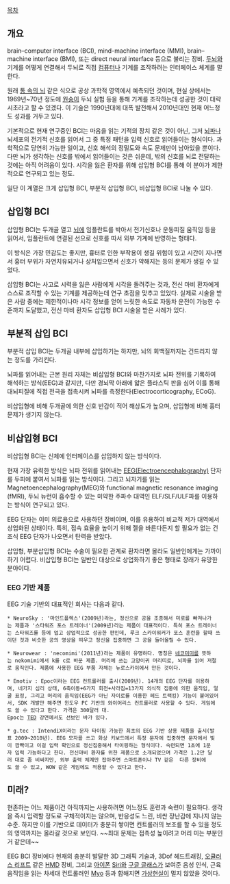 [[목차]]
== 개요 ==
brain–computer interface (BCI), mind-machine interface (MMI), brain–machine interface (BMI), 또는 direct neural interface 등으로 불리는 장비. 
[[두뇌]]와 기계를 어떻게 연결해서 두뇌로 직접 [[컴퓨터]]나 기계를 조작하려는 인터페이스 체계를 말한다.

원래 [[통 속의 뇌]] 같은 식으로 공상 과학적 영역에서 예측되던 것이며, 현실 상에서는 1969년~70년 정도에 [[원숭이]] 두뇌 실험 등을 통해 기계를 조작하는데 성공한 것이 대략 시초라고 할 수 있겠다. 이 기술은 1990년대에 대폭 발전해서 2010년대인 현재 어느정도 성과를 거두고 있다.

기본적으로 현재 연구중인 BCI는 마음을 읽는 기적의 장치 같은 것이 아닌, 그저 [[뇌파]]나 뇌세포의 전기적 신호를 읽어서 그 중 특정 패턴을 입력 신호로 읽어들이는 형식이다. 과학적으로 당연히 가능한 일이고, 신호 해석의 정밀도와 속도 문제만이 남아있을 뿐이다.
다만 뇌가 생각하는 신호를 밖에서 읽어들이는 것은 쉬운데, 밖의 신호를 뇌로 전달하는 것에는 아직 어려움이 있다. 시각을 잃은 환자를 위해 삽입형 BCI를 통해 이 분야가 제한적으로 연구되고 있는 정도.

일단 이 계열은 크게 삽입형 BCI, 부분적 삽입형 BCI, 비삽입형 BCI로 나눌 수 있다.

== 삽입형 BCI ==
삽입형 BCI는 두개골 열고 [[뇌]]에 임플란트를 박아서 전기신호나 운동피질 움직임 등을 읽어서, 임플란트에 연결된 선으로 신호를 따서 외부 기계에 반영하는 형태다.

이 방식은 가장 민감도는 좋지만, 흉터로 인한 부작용이 생길 위험이 있고 시간이 지나면서 흉터 부위가 자연치유되거나 상처입으면서 신호가 약해지는 등의 문제가 생길 수 있었다.

삽입형 BCI는 사고로 시력을 잃은 사람에게 시각을 돌려주는 것과, 전신 마비 환자에게 스스로 조작할 수 있는 기계를 제공하는데 연구 초점을 맞추고 있었다. 실제로 시술을 받은 사람 중에는 제한적이나마 시각 정보를 얻어 느릿한 속도로 자동차 운전이 가능한 수준까지 도달했고, 전신 마비 환자도 삽입형 BCI 시술을 받은 사례가 있다.

== 부분적 삽입 BCI ==
부분적 삽입 BCI는 두개골 내부에 삽입하기는 하지만, 뇌의 회백질까지는 건드리지 않는 정도를 가리킨다.

뇌파를 읽어내는 근본 원리 자체는 비삽입형 BCI와 마찬가지로 뇌파 전위를 기록하여 해석하는 방식(EEG)과 같지만, 다만 경뇌막 아래에 얇은 플라스틱 판을 심어 이를 통해 대뇌피질에 직접 전극을 접촉시켜 뇌파를 측정한다(Electrocorticography, ECoG).

비삽입형에 비해 두개골에 의한 신호 반감이 적어 해상도가 높으며, 삽입형에 비해 흉터 문제가 생기지 않는다.

== 비삽입형 BCI ==
비삽입형 BCI는 신체에 인터페이스를 삽입하지 않는 방식이다.

현재 가장 유력한 방식은 뇌파 전위를 읽어내는 [[뇌파|EEG(Electroencephalography)]] 단자를 두피에 붙여서 뇌파를 읽는 방식이다.
그리고 뇌자기를 읽는 Magnetoencephalography(MEG)와 functional magnetic resonance imaging (fMRI), 두뇌 뉴런이 흡수할 수 있는 미약한 주파수 대역인 ELF/SLF/ULF파를 이용하는 방식이 연구되고 있다.

EEG 단자는 이미 의료용으로 사용하던 장비이며, 이를 유용하여 비교적 저가 대역에서 상업화된 상태이다. 특히, 접속 효율을 높이기 위해 젤을 바른다든지 할 필요가 없는 건조식 EEG 단자가 나오면서 탄력을 받았다.

삽입형, 부분삽입형 BCI는 수술이 필요한 관계로 환자라면 몰라도 일반인에게는 가까이 하기 어렵다. 비삽입형 BCI는 일반인 대상으로 상업화하기 좋은 형태로 장래가 유망한 분야이다.

=== EEG 기반 제품 ===
EEG 기술 기반의 대표적인 회사는 다음과 같다.
 * NeuroSky : '마인드플렉스'(2009년)라는, 정신으로 공을 조종해서 미로를 빠져나가는 제품과 '스타워즈 포스 트레이너'(2009년)라는 제품이 대표적이다. 특히 포스 트레이너는 스타워즈를 등에 업고 상업적으로 성공한 편인데, 루크 스카이워커가 포스 훈련을 할때 쓰이던 것과 비슷한 공의 영상을 띄우고 정신을 집중하면 그 공을 들어올릴 수 있다.

 * Neurowear : 'necomimi'(2011년)라는 제품이 유명하다. 명칭은 [[네코미미]]를 뜻하는 nekomimi에서 k를 c로 바꾼 제품. 머리에 쓰는 고양이귀 머리띠로, 뇌파를 읽어 저절로 움직인다. 제품에 사용한 EEG 부품 자체는 뉴로스카이에서 만든 것이다.
{{{#!html
<iframe width="560" height="315" src="http://www.youtube.com/embed/w06zvM2x_lw" frameborder="0" allowfullscreen></iframe>
}}}

 * Emotiv : Epoc이라는 EEG 컨트롤러를 출시(2009년). 14개의 EEG 단자를 이용하며, 네가지 심리 상태, 6축이동+6가지 회전+사라짐=13가지 의식적 집중에 의한 움직임, 얼굴 표정, 그리고 머리의 움직임(EEG가 아닌 자이로를 이용한 헤드 트랙킹) 기능이 붙어있어서, SDK 개발만 해주면 윈도우 PC 기반의 와이어리스 컨트롤러로 사용할 수 있다. 게임에도 쓸 수 있다고 한다. 가격은 300달러 대.
 Epoc는 [[TED]] 강연에서도 선보인 바가 있다.

{{{#!html
<iframe src="http://embed.ted.com/talks/lang/ko/tan_le_a_headset_that_reads_your_brainwaves.html" width="560" height="315" frameborder="0" scrolling="no" webkitAllowFullScreen mozallowfullscreen allowFullScreen></iframe>
}}}

 * g.tec : IntendiX이라는 문자 타이핑 가능한 최초의 EEG 기반 상용 제품을 출시(발표 2009~2010년). EEG 모자를 쓰고 화상 키보드에서 특정 문자에 집중하면 문자에서 빛이 깜빡이고 이걸 입력 확인으로 정신집중해서 타이핑하는 형식이다. 숙련되면 1초에 1문자 입력 가능하다고 한다. 전신마비 환자를 위한 제품으로 소개되었으며 가격은 1.2만 달러 대로 좀 비싸지만, 외부 출력 체계만 잡아주면 스마트폰이나 TV 같은  다른 장비에도 쓸 수 있고, WOW 같은 게임에도 적용할 수 있다고 한다.

== 미래? ==
현존하는 어느 제품이건 아직까지는 사용하려면 어느정도 훈련과 숙련이 필요하다. 생각을 즉시 입력할 정도로 구체적이지는 않으며, 반응성도 느린, 비싼 장난감에 지나지 않는 수준.
하지만 이를 기반으로 데이터가 충분히 쌓이면 컨트롤러의 보조를 할 수 있을 정도의 영역까지는 올라갈 것으로 보인다. ~~최대 문제는 접촉성 높이려고 머리 미는 부분인거 같은데~~

EEG BCI 장비에다 현재의 충분히 발달한 3D 그래픽 기술과, 3Dof 헤드트래킹, [[오큘러스 리프트]] 같은 [[HMD]] 장비, 그리고 [[아이폰]] [[Siri]]와 [[구글 글래스]]가 보여준 음성 인식, 근육 움직임을 읽는 차세대 컨트롤러인 [[Myo]] 등과 합해지면 [[가상현실]]이 멀지 않았을 것이다.
